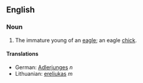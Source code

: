 == English ==
=== Noun ===

# The immature young of an [[eagle]]; an eagle [[chick]].

==== Translations ====

* German: [[Adlerjunges]] ''n''
*Lithuanian: [[ereliukas]] ''m''